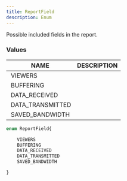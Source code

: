```yaml
---
title: ReportField
description: Enum
---
```


Possible included fields in the report.

### Values

| NAME | DESCRIPTION |
| - | - |
| VIEWERS |  |
| BUFFERING |  |
| DATA_RECEIVED |  |
| DATA_TRANSMITTED |  |
| SAVED_BANDWIDTH |  |
	
```graphql
enum ReportField{

	VIEWERS
	BUFFERING
	DATA_RECEIVED
	DATA_TRANSMITTED
	SAVED_BANDWIDTH

}
```

